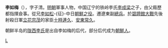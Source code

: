 {{unreferenced|time=2009-3-12}}

'''李如梅'''（{{bd|?||?||}}），字子清。[[明朝|明朝]]軍事人物，中国辽宁的铁岭李氏[[李成梁|李成梁]]之子，由父廕歷都指揮僉事。從兄[[李如松|李如松]]-{征}-中日[[朝鮮之役|朝鮮之役]]。遷遼東副[[總兵|總兵]]。於[[碧蹄館大戰|碧蹄館大戰]]先後射殺日軍[[立花宗茂|立花宗茂]]的家臣[[十時連久|十時連久]]、[[安東常久|安東常久]]。

朝鲜半岛的[[陇西李氏_(朝鲜半岛)|陇西李氏]]是出自李如梅的后代，部分后代成为[[朝鮮人|朝鮮人]]。

{{wikisource|明史/卷238}}
[[Category:明朝軍事人物|L]]